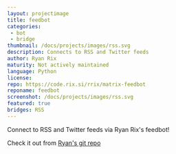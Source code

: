 ```yaml
---
layout: projectimage
title: feedbot
categories:
 - bot
 - bridge
thumbnail: /docs/projects/images/rss.svg
description: Connects to RSS and Twitter feeds
author: Ryan Rix
maturity: Not actively maintained
language: Python
license:
repo: https://code.rix.si/rrix/matrix-feedbot
reponame: feedbot
screenshot: /docs/projects/images/rss.svg
featured: true
bridges: RSS
---
```


Connect to RSS and Twitter feeds via Ryan Rix's feedbot!

Check it out from [Ryan's git repo](https://code.rix.si/rrix/matrix-feedbot)
